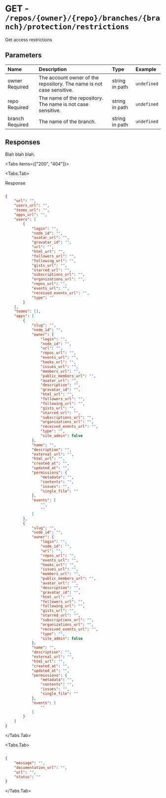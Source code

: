 
# GET - `/repos/{owner}/{repo}/branches/{branch}/protection/restrictions`

Get access restrictions

## Parameters

| Name | Description | Type | Example |
| :---- | :---- | :---- | :---- |
| owner <span class="bg-blue-100 text-blue-800 text-xs font-medium me-2 px-2.5 py-0.5 rounded dark:bg-blue-900 dark:text-blue-300">Required</span> | The account owner of the repository. The name is not case sensitive. | string in path | `undefined` |
| repo <span class="bg-blue-100 text-blue-800 text-xs font-medium me-2 px-2.5 py-0.5 rounded dark:bg-blue-900 dark:text-blue-300">Required</span> | The name of the repository. The name is not case sensitive. | string in path | `undefined` |
| branch <span class="bg-blue-100 text-blue-800 text-xs font-medium me-2 px-2.5 py-0.5 rounded dark:bg-blue-900 dark:text-blue-300">Required</span> | The name of the branch. | string in path | `undefined` |

## Responses

Blah blah blah.

<Tabs items={["200", "404"]}>

<Tabs.Tab>

Response

```json

{
    "url": "",
    "users_url": "",
    "teams_url": "",
    "apps_url": "",
    "users": [
        {
            "login": "",
            "node_id": "",
            "avatar_url": "",
            "gravatar_id": "",
            "url": "",
            "html_url": "",
            "followers_url": "",
            "following_url": "",
            "gists_url": "",
            "starred_url": "",
            "subscriptions_url": "",
            "organizations_url": "",
            "repos_url": "",
            "events_url": "",
            "received_events_url": "",
            "type": ""
        }
    ],
    "teams": [],
    "apps": [
        {
            "slug": "",
            "node_id": "",
            "owner": {
                "login": "",
                "node_id": "",
                "url": "",
                "repos_url": "",
                "events_url": "",
                "hooks_url": "",
                "issues_url": "",
                "members_url": "",
                "public_members_url": "",
                "avatar_url": "",
                "description": "",
                "gravatar_id": "",
                "html_url": "",
                "followers_url": "",
                "following_url": "",
                "gists_url": "",
                "starred_url": "",
                "subscriptions_url": "",
                "organizations_url": "",
                "received_events_url": "",
                "type": "",
                "site_admin": false
            },
            "name": "",
            "description": "",
            "external_url": "",
            "html_url": "",
            "created_at": "",
            "updated_at": "",
            "permissions": {
                "metadata": "",
                "contents": "",
                "issues": "",
                "single_file": ""
            },
            "events": [
                "",
                ""
            ]
        },
        {
            "slug": "",
            "node_id": "",
            "owner": {
                "login": "",
                "node_id": "",
                "url": "",
                "repos_url": "",
                "events_url": "",
                "hooks_url": "",
                "issues_url": "",
                "members_url": "",
                "public_members_url": "",
                "avatar_url": "",
                "description": "",
                "gravatar_id": "",
                "html_url": "",
                "followers_url": "",
                "following_url": "",
                "gists_url": "",
                "starred_url": "",
                "subscriptions_url": "",
                "organizations_url": "",
                "received_events_url": "",
                "type": "",
                "site_admin": false
            },
            "name": "",
            "description": "",
            "external_url": "",
            "html_url": "",
            "created_at": "",
            "updated_at": "",
            "permissions": {
                "metadata": "",
                "contents": "",
                "issues": "",
                "single_file": ""
            },
            "events": [
                ""
            ]
        }
    ]
}

```

</Tabs.Tab>

<Tabs.Tab>



```json

{
    "message": "",
    "documentation_url": "",
    "url": "",
    "status": ""
}

```

</Tabs.Tab>

</Tabs>